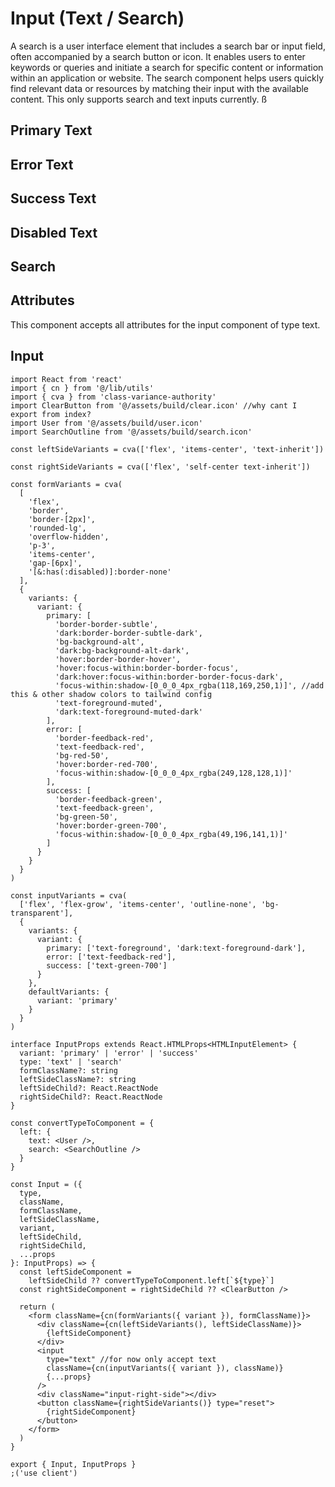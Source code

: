 

<Meta of={InputStories} />

# Input (Text / Search)

A search is a user interface element that includes a search bar or input field, often accompanied by a search button or icon. It enables users to enter keywords or queries and initiate a search for specific content or information within an application or website. The search component helps users quickly find relevant data or resources by matching their input with the available content. This only supports search and text inputs currently. ß

## Primary Text

<Canvas of={InputStories.PrimaryInput} />

## Error Text

<Canvas of={InputStories.ErrorInput} />

## Success Text

<Canvas of={InputStories.SuccessInput} />

## Disabled Text

<Canvas of={InputStories.Disabled} />

## Search

<Canvas of={InputStories.Search} />

## Attributes

This component accepts all attributes for the input component of type text.

## Input

```tsx
import React from 'react'
import { cn } from '@/lib/utils'
import { cva } from 'class-variance-authority'
import ClearButton from '@/assets/build/clear.icon' //why cant I export from index?
import User from '@/assets/build/user.icon'
import SearchOutline from '@/assets/build/search.icon'

const leftSideVariants = cva(['flex', 'items-center', 'text-inherit'])

const rightSideVariants = cva(['flex', 'self-center text-inherit'])

const formVariants = cva(
  [
    'flex',
    'border',
    'border-[2px]',
    'rounded-lg',
    'overflow-hidden',
    'p-3',
    'items-center',
    'gap-[6px]',
    '[&:has(:disabled)]:border-none'
  ],
  {
    variants: {
      variant: {
        primary: [
          'border-border-subtle',
          'dark:border-border-subtle-dark',
          'bg-background-alt',
          'dark:bg-background-alt-dark',
          'hover:border-border-hover',
          'hover:focus-within:border-border-focus',
          'dark:hover:focus-within:border-border-focus-dark',
          'focus-within:shadow-[0_0_0_4px_rgba(118,169,250,1)]', //add this & other shadow colors to tailwind config
          'text-foreground-muted',
          'dark:text-foreground-muted-dark'
        ],
        error: [
          'border-feedback-red',
          'text-feedback-red',
          'bg-red-50',
          'hover:border-red-700',
          'focus-within:shadow-[0_0_0_4px_rgba(249,128,128,1)]'
        ],
        success: [
          'border-feedback-green',
          'text-feedback-green',
          'bg-green-50',
          'hover:border-green-700',
          'focus-within:shadow-[0_0_0_4px_rgba(49,196,141,1)]'
        ]
      }
    }
  }
)

const inputVariants = cva(
  ['flex', 'flex-grow', 'items-center', 'outline-none', 'bg-transparent'],
  {
    variants: {
      variant: {
        primary: ['text-foreground', 'dark:text-foreground-dark'],
        error: ['text-feedback-red'],
        success: ['text-green-700']
      }
    },
    defaultVariants: {
      variant: 'primary'
    }
  }
)

interface InputProps extends React.HTMLProps<HTMLInputElement> {
  variant: 'primary' | 'error' | 'success'
  type: 'text' | 'search'
  formClassName?: string
  leftSideClassName?: string
  leftSideChild?: React.ReactNode
  rightSideChild?: React.ReactNode
}

const convertTypeToComponent = {
  left: {
    text: <User />,
    search: <SearchOutline />
  }
}

const Input = ({
  type,
  className,
  formClassName,
  leftSideClassName,
  variant,
  leftSideChild,
  rightSideChild,
  ...props
}: InputProps) => {
  const leftSideComponent =
    leftSideChild ?? convertTypeToComponent.left[`${type}`]
  const rightSideComponent = rightSideChild ?? <ClearButton />

  return (
    <form className={cn(formVariants({ variant }), formClassName)}>
      <div className={cn(leftSideVariants(), leftSideClassName)}>
        {leftSideComponent}
      </div>
      <input
        type="text" //for now only accept text
        className={cn(inputVariants({ variant }), className)}
        {...props}
      />
      <div className="input-right-side"></div>
      <button className={rightSideVariants()} type="reset">
        {rightSideComponent}
      </button>
    </form>
  )
}

export { Input, InputProps }
;('use client')
```
